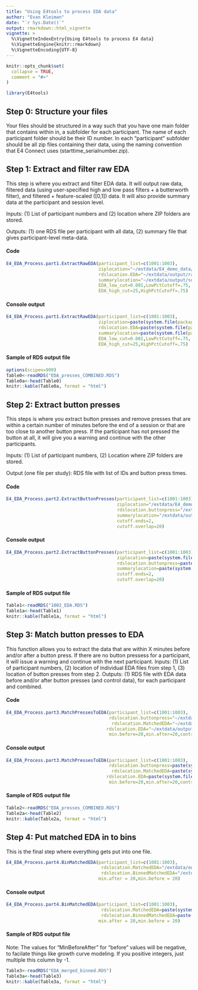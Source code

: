 ```yaml
---
title: "Using E4tools to process EDA data"
author: "Evan Kleiman"
date: "`r Sys.Date()`"
output: rmarkdown::html_vignette
vignette: >
  %\VignetteIndexEntry{Using E4tools to process E4 data}
  %\VignetteEngine{knitr::rmarkdown}
  %\VignetteEncoding{UTF-8}
---
```


```r
knitr::opts_chunk$set(
  collapse = TRUE,
  comment = "#>"
)
```

```r
library(E4tools)
```

## Step 0: Structure your files
Your files should be structured in a way such that you have one main folder that contains within in, a subfolder for each participant. The name of each participant folder should be their ID number. In each "participant" subfolder should be all zip files containing their data, using the naming convention that E4 Connect uses (starttime_serialnumber.zip). 

## Step 1: Extract and filter raw EDA
This step is where you extract and filter EDA data. It will output raw data, filtered data (using user-specified high and low pass filters + a butterworth filter), and filtered + feature-scaled ([0,1]) data. It will also provide summary data at the participant and session level.

Inputs: (1) List of participant numbers and (2) location where ZIP folders are stored. 

Outputs: (1) one RDS file per participant with all data, (2) summary file that gives participant-level meta-data.

#### Code
```r
E4_EDA_Process.part1.ExtractRawEDA(participant_list=c(1001:1003),
                                   ziplocation="~/extdata/E4_demo_data/",
                                   rdslocation.EDA="~/extdata/output/raw_EDA/",
                                   summarylocation="~/extdata/output/summaries/",
                                   EDA_low_cut=0.001,LowPctCutoff=.75,
                                   EDA_high_cut=25,HighPctCutoff=.75)

```

#### Console output
```r
E4_EDA_Process.part1.ExtractRawEDA(participant_list=c(1001:1003),
                                   ziplocation=paste(system.file(package="E4tools"),"/extdata/E4_demo_data/",sep=""),
                                   rdslocation.EDA=paste(system.file(package="E4tools"),"/extdata/output/raw_EDA/",sep=""),
                                   summarylocation=paste(system.file(package="E4tools"),"/extdata/output/summaries/",sep=""),
                                   EDA_low_cut=0.001,LowPctCutoff=.75,
                                   EDA_high_cut=25,HighPctCutoff=.75)

```

#### Sample of RDS output file
```r
options(scipen=999)
Table0<-readRDS("EDA_presses_COMBINED.RDS")
Table0a<-head(Table0)
knitr::kable(Table0a, format = "html")
```


## Step 2: Extract button presses
This steps is where  you extract button presses and remove presses that are within a certain number of minutes before the end of a session or that are too close to another button press. If the participant has not pressed the button at all, it will give you a warning and continue with the other participants.

Inputs: (1) List of participant numbers, (2) Location where ZIP folders are stored. 

Output (one file per study): RDS file with list of IDs and button press times.

#### Code

```r
E4_EDA_Process.part2.ExtractButtonPresses(participant_list=c(1001:1003),
                                          ziplocation="/extdata/E4_demo_data/",
                                          rdslocation.buttonpress="/extdata/output/presses/",
                                          summarylocation="/extdata/output/summaries/",
                                          cutoff.ends=2,
                                          cutoff.overlap=20)
```

#### Console output
```r
E4_EDA_Process.part2.ExtractButtonPresses(participant_list=c(1001:1003),
                                          ziplocation=paste(system.file(package="E4tools"),"/extdata/E4_demo_data/",sep=""),
                                          rdslocation.buttonpress=paste(system.file(package="E4tools"),"/extdata/output/presses/",sep=""),
                                          summarylocation=paste(system.file(package="E4tools"),"/extdata/output/summaries/",sep=""),
                                          cutoff.ends=2,
                                          cutoff.overlap=20)
```

#### Sample of RDS output file
```r
Table1<-readRDS("1002_EDA.RDS")
Table1a<-head(Table1)
knitr::kable(Table1a, format = "html")
```


## Step 3: Match button presses to EDA
This function allows you to extract the data that are within X minutes before and/or after a button press. If there are no button pressess for a participant, it will issue a warning and continue with the next participant.
Inputs: (1) List of participant numbers, (2) location of individual EDA files from step 1, (3) location of button presses from step 2.
Outputs: (1) RDS file with EDA data before and/or after button presses (and control data), for each participant and combined.

#### Code
```r
E4_EDA_Process.part3.MatchPressesToEDA(participant_list=c(1001:1003),
                                       rdslocation.buttonpress="~/extdata/output/presses/",
                                        rdslocation.MatchedEDA="~/extdata/output/matched_EDA/",
                                      rdslocation.EDA="~/extdata/output/raw_EDA/",
                                       min.before=20,min.after=20,control=T)
```
#### Console output
```r
E4_EDA_Process.part3.MatchPressesToEDA(participant_list=c(1001:1003),
                                       rdslocation.buttonpress=paste(system.file(package="E4tools"),"/extdata/output/presses/",sep=""),
                                        rdslocation.MatchedEDA=paste(system.file(package="E4tools"),"/extdata/output/matched_EDA/",sep=""),
                                      rdslocation.EDA=paste(system.file(package="E4tools"),"/extdata/output/raw_EDA/",sep=""),
                                       min.before=20,min.after=20,control=T)
```


#### Sample of RDS output file
```r
Table2<-readRDS("EDA_presses_COMBINED.RDS")
Table2a<-head(Table2)
knitr::kable(Table2a, format = "html")
```


## Step 4: Put matched EDA in to bins
This is the final step where everything gets put into one file. 
```r
E4_EDA_Process.part4.BinMatchedEDA(participant_list=c(1001:1003),
                                    rdslocation.MatchedEDA="/extdata/output/matched_EDA/",
                                    rdslocation.BinnedMatchedEDA="/extdata/output/binned_matched_EDA/",
                                   min.after = 20,min.before = 20)
```
#### Console output
```r
E4_EDA_Process.part4.BinMatchedEDA(participant_list=c(1001:1003),
                                    rdslocation.MatchedEDA=paste(system.file(package="E4tools"),"/extdata/output/matched_EDA/",sep=""),
                                    rdslocation.BinnedMatchedEDA=paste(system.file(package="E4tools"),"/extdata/output/binned_matched_EDA/",sep=""),
                                   min.after = 20,min.before = 20)
```
#### Sample of RDS output file
Note: The values for "MinBeforeAfter" for "before" values will be negative, to facilate things like growth curve modeling. If you positive integers, just multiple this column by -1.
```r
Table3<-readRDS("EDA_merged_binned.RDS")
Table3a<-head(Table3)
knitr::kable(Table3a, format = "html")
```
